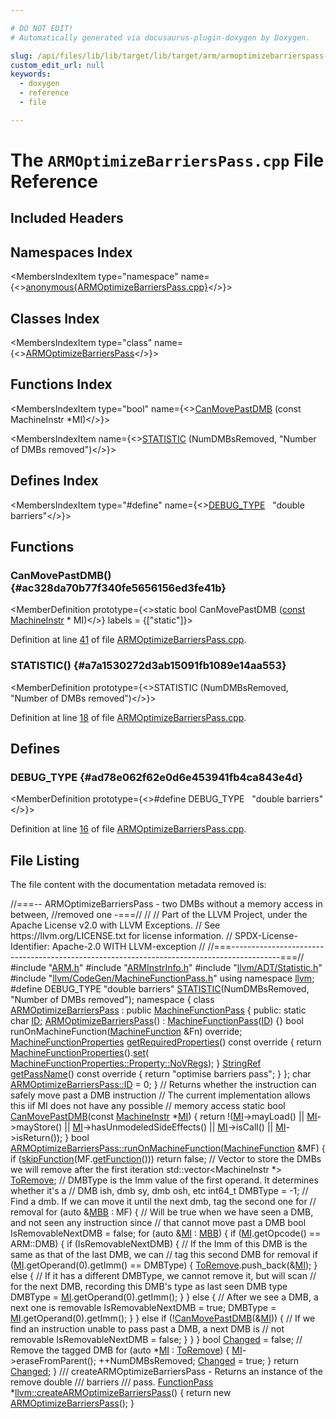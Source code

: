 ```yaml
---

# DO NOT EDIT!
# Automatically generated via docusaurus-plugin-doxygen by Doxygen.

slug: /api/files/lib/lib/target/lib/target/arm/armoptimizebarrierspass-cpp
custom_edit_url: null
keywords:
  - doxygen
  - reference
  - file

---
```





# The `ARMOptimizeBarriersPass.cpp` File Reference

<DoxygenPage pluginConfig={pluginConfig}>



## Included Headers

<IncludesList>
<IncludesListItem
  filePath="ARM.h"
  permalink="/docs/api/files/lib/lib/target/lib/target/arm/arm-h"
  isLocal="true" />
<IncludesListItem
  filePath="ARMInstrInfo.h"
  permalink="/docs/api/files/lib/lib/target/lib/target/arm/arminstrinfo-h"
  isLocal="true" />
<IncludesListItem
  filePath="llvm/ADT/Statistic.h"
  permalink="/docs/api/files/include/include/llvm/include/llvm/adt/statistic-h"
  isLocal="true" />
<IncludesListItem
  filePath="llvm/CodeGen/MachineFunctionPass.h"
  permalink="/docs/api/files/include/include/llvm/include/llvm/codegen/machinefunctionpass-h"
  isLocal="true" />
</IncludesList>

## Namespaces Index

<MembersIndex>

<MembersIndexItem
  type="namespace"
  name={<><a href="/docs/api/namespaces/anonymous-armoptimizebarrierspass-cpp-">anonymous&#123;ARMOptimizeBarriersPass.cpp&#125;</a></>}>
</MembersIndexItem>

</MembersIndex>

## Classes Index

<MembersIndex>

<MembersIndexItem
  type="class"
  name={<><a href="/docs/api/classes/anonymous-namespace-armoptimizebarrierspass-cpp-/armoptimizebarrierspass">ARMOptimizeBarriersPass</a></>}>
</MembersIndexItem>

</MembersIndex>

## Functions Index

<MembersIndex>

<MembersIndexItem
  type="bool"
  name={<><a href="#ac328da70b77f340fe5656156ed3fe41b">CanMovePastDMB</a> (const MachineInstr &#42;MI)</>}>
</MembersIndexItem>

<MembersIndexItem
  name={<><a href="#a7a1530272d3ab15091fb1089e14aa553">STATISTIC</a> (NumDMBsRemoved, &quot;Number of DMBs removed&quot;)</>}>
</MembersIndexItem>

</MembersIndex>

## Defines Index

<MembersIndex>

<MembersIndexItem
  type="#define"
  name={<><a href="#ad78e062f62e0d6e453941fb4ca843e4d">DEBUG&#95;TYPE</a>&nbsp;&nbsp;&nbsp;&quot;double barriers&quot;</>}>
</MembersIndexItem>

</MembersIndex>


<SectionDefinition>

## Functions

### CanMovePastDMB() {#ac328da70b77f340fe5656156ed3fe41b}

<MemberDefinition
  prototype={<>static bool CanMovePastDMB (<a href="/docs/api/files/lib/lib/target/lib/target/aarch64/aarch64promoteconstant-cpp/#a90f8350fecae261c25be85d38b451bff">const</a> <a href="/docs/api/classes/llvm/machineinstr">MachineInstr</a> &#42; MI)</>}
  labels = {["static"]}>

Definition at line <a href="#l00041">41</a> of file <a href="/docs/api/files/lib/lib/target/lib/target/arm/armoptimizebarrierspass-cpp">ARMOptimizeBarriersPass.cpp</a>.
</MemberDefinition>

### STATISTIC() {#a7a1530272d3ab15091fb1089e14aa553}

<MemberDefinition
  prototype={<>STATISTIC (NumDMBsRemoved, &quot;Number of DMBs removed&quot;)</>}>

Definition at line <a href="#l00018">18</a> of file <a href="/docs/api/files/lib/lib/target/lib/target/arm/armoptimizebarrierspass-cpp">ARMOptimizeBarriersPass.cpp</a>.
</MemberDefinition>

</SectionDefinition>

<SectionDefinition>

## Defines

### DEBUG&#95;TYPE {#ad78e062f62e0d6e453941fb4ca843e4d}

<MemberDefinition
  prototype={<>#define DEBUG&#95;TYPE&nbsp;&nbsp;&nbsp;&quot;double barriers&quot;</>}>

Definition at line <a href="#l00016">16</a> of file <a href="/docs/api/files/lib/lib/target/lib/target/arm/armoptimizebarrierspass-cpp">ARMOptimizeBarriersPass.cpp</a>.
</MemberDefinition>

</SectionDefinition>

## File Listing

The file content with the documentation metadata removed is:

<ProgramListing>

<Link id="l00001" /><CodeLine lineNumber="1"><Highlight kind="comment">//===-- ARMOptimizeBarriersPass - two DMBs without a memory access in between,</Highlight><Highlight kind="normal"></Highlight></CodeLine>
<Link id="l00002" /><CodeLine lineNumber="2"><Highlight kind="normal"></Highlight><Highlight kind="comment">//removed one -===//</Highlight><Highlight kind="normal"></Highlight></CodeLine>
<Link id="l00003" /><CodeLine lineNumber="3"><Highlight kind="normal"></Highlight><Highlight kind="comment">//</Highlight><Highlight kind="normal"></Highlight></CodeLine>
<Link id="l00004" /><CodeLine lineNumber="4"><Highlight kind="normal"></Highlight><Highlight kind="comment">// Part of the LLVM Project, under the Apache License v2.0 with LLVM Exceptions.</Highlight><Highlight kind="normal"></Highlight></CodeLine>
<Link id="l00005" /><CodeLine lineNumber="5"><Highlight kind="normal"></Highlight><Highlight kind="comment">// See https://llvm.org/LICENSE.txt for license information.</Highlight><Highlight kind="normal"></Highlight></CodeLine>
<Link id="l00006" /><CodeLine lineNumber="6"><Highlight kind="normal"></Highlight><Highlight kind="comment">// SPDX-License-Identifier: Apache-2.0 WITH LLVM-exception</Highlight><Highlight kind="normal"></Highlight></CodeLine>
<Link id="l00007" /><CodeLine lineNumber="7"><Highlight kind="normal"></Highlight><Highlight kind="comment">//</Highlight><Highlight kind="normal"></Highlight></CodeLine>
<Link id="l00008" /><CodeLine lineNumber="8"><Highlight kind="normal"></Highlight><Highlight kind="comment">//===------------------------------------------------------------------------------------------===//</Highlight><Highlight kind="normal"></Highlight></CodeLine>
<Link id="l00009" /><CodeLine lineNumber="9"><Highlight kind="normal"></Highlight></CodeLine>
<Link id="l00010" /><CodeLine lineNumber="10"><Highlight kind="normal"></Highlight><Highlight kind="preprocessor">#include &quot;<a href="/docs/api/files/lib/lib/target/lib/target/arm/arm-h">ARM.h</a>&quot;</Highlight><Highlight kind="normal"></Highlight></CodeLine>
<Link id="l00011" /><CodeLine lineNumber="11"><Highlight kind="normal"></Highlight><Highlight kind="preprocessor">#include &quot;<a href="/docs/api/files/lib/lib/target/lib/target/arm/arminstrinfo-h">ARMInstrInfo.h</a>&quot;</Highlight><Highlight kind="normal"></Highlight></CodeLine>
<Link id="l00012" /><CodeLine lineNumber="12"><Highlight kind="normal"></Highlight><Highlight kind="preprocessor">#include &quot;<a href="/docs/api/files/include/include/llvm/include/llvm/adt/statistic-h">llvm/ADT/Statistic.h</a>&quot;</Highlight><Highlight kind="normal"></Highlight></CodeLine>
<Link id="l00013" /><CodeLine lineNumber="13"><Highlight kind="normal"></Highlight><Highlight kind="preprocessor">#include &quot;<a href="/docs/api/files/include/include/llvm/include/llvm/codegen/machinefunctionpass-h">llvm/CodeGen/MachineFunctionPass.h</a>&quot;</Highlight><Highlight kind="normal"></Highlight></CodeLine>
<Link id="l00014" /><CodeLine lineNumber="14"><Highlight kind="normal"></Highlight><Highlight kind="keyword">using namespace </Highlight><Highlight kind="normal"><a href="/docs/api/namespaces/llvm">llvm</a>;</Highlight></CodeLine>
<Link id="l00015" /><CodeLine lineNumber="15"><Highlight kind="normal"></Highlight></CodeLine>
<Link id="l00016" /><CodeLine lineNumber="16" lineLink="#ad78e062f62e0d6e453941fb4ca843e4d"><Highlight kind="normal"></Highlight><Highlight kind="preprocessor">#define DEBUG&#95;TYPE &quot;double barriers&quot;</Highlight><Highlight kind="normal"></Highlight></CodeLine>
<Link id="l00017" /><CodeLine lineNumber="17"><Highlight kind="normal"></Highlight></CodeLine>
<Link id="l00018" /><CodeLine lineNumber="18" lineLink="#a7a1530272d3ab15091fb1089e14aa553"><Highlight kind="normal"><a href="/docs/api/files/include/include/llvm/include/llvm/adt/statistic-h/#ad6117415b93e5675d5a6c8e1855b3b2f">STATISTIC</a>(NumDMBsRemoved, </Highlight><Highlight kind="stringliteral">&quot;Number of DMBs removed&quot;</Highlight><Highlight kind="normal">);</Highlight></CodeLine>
<Link id="l00019" /><CodeLine lineNumber="19"><Highlight kind="normal"></Highlight></CodeLine>
<Link id="l00020" /><CodeLine lineNumber="20" lineLink="/docs/api/namespaces/anonymous-armoptimizebarrierspass-cpp-"><Highlight kind="normal"></Highlight><Highlight kind="keyword">namespace </Highlight><Highlight kind="normal">&#123;</Highlight></CodeLine>
<Link id="l00021" /><CodeLine lineNumber="21" lineLink="/docs/api/classes/anonymous-namespace-armoptimizebarrierspass-cpp-/armoptimizebarrierspass"><Highlight kind="normal"></Highlight><Highlight kind="keyword">class </Highlight><Highlight kind="normal"><a href="/docs/api/classes/anonymous-namespace-armoptimizebarrierspass-cpp-/armoptimizebarrierspass/#ad617b30412d0e3dfc53046fe2229bd9a">ARMOptimizeBarriersPass</a> : </Highlight><Highlight kind="keyword">public</Highlight><Highlight kind="normal"> <a href="/docs/api/classes/llvm/machinefunctionpass/#a29c81d2386f4a727c6d33413807530c8">MachineFunctionPass</a> &#123;</Highlight></CodeLine>
<Link id="l00022" /><CodeLine lineNumber="22"><Highlight kind="normal"></Highlight><Highlight kind="keyword">public</Highlight><Highlight kind="normal">:</Highlight></CodeLine>
<Link id="l00023" /><CodeLine lineNumber="23" lineLink="/docs/api/classes/anonymous-namespace-armoptimizebarrierspass-cpp-/armoptimizebarrierspass/#af165924a3d3416797b5f1444f779e6ab"><Highlight kind="normal">  </Highlight><Highlight kind="keyword">static</Highlight><Highlight kind="normal"> </Highlight><Highlight kind="keywordtype">char</Highlight><Highlight kind="normal"> <a href="/docs/api/classes/anonymous-namespace-armoptimizebarrierspass-cpp-/armoptimizebarrierspass/#af165924a3d3416797b5f1444f779e6ab">ID</a>;</Highlight></CodeLine>
<Link id="l00024" /><CodeLine lineNumber="24" lineLink="/docs/api/classes/anonymous-namespace-armoptimizebarrierspass-cpp-/armoptimizebarrierspass/#ad617b30412d0e3dfc53046fe2229bd9a"><Highlight kind="normal">  <a href="/docs/api/classes/anonymous-namespace-armoptimizebarrierspass-cpp-/armoptimizebarrierspass/#ad617b30412d0e3dfc53046fe2229bd9a">ARMOptimizeBarriersPass</a>() : <a href="/docs/api/classes/llvm/machinefunctionpass/#a29c81d2386f4a727c6d33413807530c8">MachineFunctionPass</a>(<a href="/docs/api/classes/anonymous-namespace-armoptimizebarrierspass-cpp-/armoptimizebarrierspass/#af165924a3d3416797b5f1444f779e6ab">ID</a>) &#123;&#125;</Highlight></CodeLine>
<Link id="l00025" /><CodeLine lineNumber="25"><Highlight kind="normal"></Highlight></CodeLine>
<Link id="l00026" /><CodeLine lineNumber="26"><Highlight kind="normal">  </Highlight><Highlight kind="keywordtype">bool</Highlight><Highlight kind="normal"> runOnMachineFunction(<a href="/docs/api/classes/llvm/machinefunction">MachineFunction</a> &amp;Fn) </Highlight><Highlight kind="keyword">override</Highlight><Highlight kind="normal">;</Highlight></CodeLine>
<Link id="l00027" /><CodeLine lineNumber="27"><Highlight kind="normal"></Highlight></CodeLine>
<Link id="l00028" /><CodeLine lineNumber="28" lineLink="/docs/api/classes/anonymous-namespace-armoptimizebarrierspass-cpp-/armoptimizebarrierspass/#a5052a36bac9d94a785795c22a07e1a86"><Highlight kind="normal">  <a href="/docs/api/classes/llvm/machinefunctionproperties">MachineFunctionProperties</a> <a href="/docs/api/classes/anonymous-namespace-armoptimizebarrierspass-cpp-/armoptimizebarrierspass/#a5052a36bac9d94a785795c22a07e1a86">getRequiredProperties</a>()</Highlight><Highlight kind="keyword"> const override </Highlight><Highlight kind="normal">&#123;</Highlight></CodeLine>
<Link id="l00029" /><CodeLine lineNumber="29"><Highlight kind="normal">    </Highlight><Highlight kind="keywordflow">return</Highlight><Highlight kind="normal"> <a href="/docs/api/classes/llvm/machinefunctionproperties">MachineFunctionProperties</a>().<a href="/docs/api/classes/llvm/machinefunctionproperties/#aa7780563d7ca260d0ae67d957b56427f">set</a>(</Highlight></CodeLine>
<Link id="l00030" /><CodeLine lineNumber="30"><Highlight kind="normal">        <a href="/docs/api/classes/llvm/machinefunctionproperties/#ad85237c6c667e4713efe8921e9c32ac1a72f7d830dd5ddb30f06d8e9639558ac3">MachineFunctionProperties::Property::NoVRegs</a>);</Highlight></CodeLine>
<Link id="l00031" /><CodeLine lineNumber="31"><Highlight kind="normal">  &#125;</Highlight></CodeLine>
<Link id="l00032" /><CodeLine lineNumber="32"><Highlight kind="normal"></Highlight></CodeLine>
<Link id="l00033" /><CodeLine lineNumber="33" lineLink="/docs/api/classes/anonymous-namespace-armoptimizebarrierspass-cpp-/armoptimizebarrierspass/#a8c2f169f595b58c0fd54b3109dad1c8c"><Highlight kind="normal">  <a href="/docs/api/classes/llvm/stringref">StringRef</a> <a href="/docs/api/classes/anonymous-namespace-armoptimizebarrierspass-cpp-/armoptimizebarrierspass/#a8c2f169f595b58c0fd54b3109dad1c8c">getPassName</a>()</Highlight><Highlight kind="keyword"> const override </Highlight><Highlight kind="normal">&#123; </Highlight><Highlight kind="keywordflow">return</Highlight><Highlight kind="normal"> </Highlight><Highlight kind="stringliteral">&quot;optimise barriers pass&quot;</Highlight><Highlight kind="normal">; &#125;</Highlight></CodeLine>
<Link id="l00034" /><CodeLine lineNumber="34"><Highlight kind="normal">&#125;;</Highlight></CodeLine>
<Link id="l00035" /><CodeLine lineNumber="35"><Highlight kind="normal"></Highlight><Highlight kind="keywordtype">char</Highlight><Highlight kind="normal"> <a href="/docs/api/classes/anonymous-namespace-armoptimizebarrierspass-cpp-/armoptimizebarrierspass/#af165924a3d3416797b5f1444f779e6ab">ARMOptimizeBarriersPass::ID</a> = 0;</Highlight></CodeLine>
<Link id="l00036" /><CodeLine lineNumber="36"><Highlight kind="normal">&#125;</Highlight></CodeLine>
<Link id="l00037" /><CodeLine lineNumber="37"><Highlight kind="normal"></Highlight></CodeLine>
<Link id="l00038" /><CodeLine lineNumber="38"><Highlight kind="normal"></Highlight><Highlight kind="comment">// Returns whether the instruction can safely move past a DMB instruction</Highlight><Highlight kind="normal"></Highlight></CodeLine>
<Link id="l00039" /><CodeLine lineNumber="39"><Highlight kind="normal"></Highlight><Highlight kind="comment">// The current implementation allows this iif MI does not have any possible</Highlight><Highlight kind="normal"></Highlight></CodeLine>
<Link id="l00040" /><CodeLine lineNumber="40"><Highlight kind="normal"></Highlight><Highlight kind="comment">// memory access</Highlight><Highlight kind="normal"></Highlight></CodeLine>
<Link id="l00041" /><CodeLine lineNumber="41" lineLink="#ac328da70b77f340fe5656156ed3fe41b"><Highlight kind="normal"></Highlight><Highlight kind="keyword">static</Highlight><Highlight kind="normal"> </Highlight><Highlight kind="keywordtype">bool</Highlight><Highlight kind="normal"> <a href="#ac328da70b77f340fe5656156ed3fe41b">CanMovePastDMB</a>(</Highlight><Highlight kind="keyword">const</Highlight><Highlight kind="normal"> <a href="/docs/api/classes/llvm/machineinstr">MachineInstr</a> &#42;<a href="/docs/api/files/lib/lib/codegen/lib/codegen/globalisel/irtranslator-cpp/#abe44dfdea65b4f7e11e0a608ab708b76">MI</a>) &#123;</Highlight></CodeLine>
<Link id="l00042" /><CodeLine lineNumber="42"><Highlight kind="normal">  </Highlight><Highlight kind="keywordflow">return</Highlight><Highlight kind="normal"> !(<a href="/docs/api/files/lib/lib/codegen/lib/codegen/globalisel/irtranslator-cpp/#abe44dfdea65b4f7e11e0a608ab708b76">MI</a>-&gt;mayLoad() ||</Highlight></CodeLine>
<Link id="l00043" /><CodeLine lineNumber="43"><Highlight kind="normal">          <a href="/docs/api/files/lib/lib/codegen/lib/codegen/globalisel/irtranslator-cpp/#abe44dfdea65b4f7e11e0a608ab708b76">MI</a>-&gt;mayStore() ||</Highlight></CodeLine>
<Link id="l00044" /><CodeLine lineNumber="44"><Highlight kind="normal">          <a href="/docs/api/files/lib/lib/codegen/lib/codegen/globalisel/irtranslator-cpp/#abe44dfdea65b4f7e11e0a608ab708b76">MI</a>-&gt;hasUnmodeledSideEffects() ||</Highlight></CodeLine>
<Link id="l00045" /><CodeLine lineNumber="45"><Highlight kind="normal">          <a href="/docs/api/files/lib/lib/codegen/lib/codegen/globalisel/irtranslator-cpp/#abe44dfdea65b4f7e11e0a608ab708b76">MI</a>-&gt;isCall() ||</Highlight></CodeLine>
<Link id="l00046" /><CodeLine lineNumber="46"><Highlight kind="normal">          <a href="/docs/api/files/lib/lib/codegen/lib/codegen/globalisel/irtranslator-cpp/#abe44dfdea65b4f7e11e0a608ab708b76">MI</a>-&gt;isReturn());</Highlight></CodeLine>
<Link id="l00047" /><CodeLine lineNumber="47"><Highlight kind="normal">&#125;</Highlight></CodeLine>
<Link id="l00048" /><CodeLine lineNumber="48"><Highlight kind="normal"></Highlight></CodeLine>
<Link id="l00049" /><CodeLine lineNumber="49" lineLink="/docs/api/classes/anonymous-namespace-armoptimizebarrierspass-cpp-/armoptimizebarrierspass/#ab1979687a625b3edd1dde60803a899e4"><Highlight kind="normal"></Highlight><Highlight kind="keywordtype">bool</Highlight><Highlight kind="normal"> <a href="/docs/api/classes/anonymous-namespace-armoptimizebarrierspass-cpp-/armoptimizebarrierspass/#ab1979687a625b3edd1dde60803a899e4">ARMOptimizeBarriersPass::runOnMachineFunction</a>(<a href="/docs/api/classes/llvm/machinefunction">MachineFunction</a> &amp;MF) &#123;</Highlight></CodeLine>
<Link id="l00050" /><CodeLine lineNumber="50"><Highlight kind="normal">  </Highlight><Highlight kind="keywordflow">if</Highlight><Highlight kind="normal"> (<a href="/docs/api/classes/llvm/functionpass/#af9f5f511d75e16f09a5520cb9444cfa8">skipFunction</a>(MF.<a href="/docs/api/classes/llvm/machinefunction/#a977ddce262de45c645be23d951066351">getFunction</a>()))</Highlight></CodeLine>
<Link id="l00051" /><CodeLine lineNumber="51"><Highlight kind="normal">    </Highlight><Highlight kind="keywordflow">return</Highlight><Highlight kind="normal"> </Highlight><Highlight kind="keyword">false</Highlight><Highlight kind="normal">;</Highlight></CodeLine>
<Link id="l00052" /><CodeLine lineNumber="52"><Highlight kind="normal"></Highlight></CodeLine>
<Link id="l00053" /><CodeLine lineNumber="53"><Highlight kind="normal">  </Highlight><Highlight kind="comment">// Vector to store the DMBs we will remove after the first iteration</Highlight><Highlight kind="normal"></Highlight></CodeLine>
<Link id="l00054" /><CodeLine lineNumber="54"><Highlight kind="normal">  std::vector&lt;MachineInstr &#42;&gt; <a href="/docs/api/files/lib/lib/target/lib/target/arm/armlowoverheadloops-cpp/#a3bf42baf773b375802538951c88d8e12">ToRemove</a>;</Highlight></CodeLine>
<Link id="l00055" /><CodeLine lineNumber="55"><Highlight kind="normal">  </Highlight><Highlight kind="comment">// DMBType is the Imm value of the first operand. It determines whether it&#39;s a</Highlight><Highlight kind="normal"></Highlight></CodeLine>
<Link id="l00056" /><CodeLine lineNumber="56"><Highlight kind="normal">  </Highlight><Highlight kind="comment">// DMB ish, dmb sy, dmb osh, etc</Highlight><Highlight kind="normal"></Highlight></CodeLine>
<Link id="l00057" /><CodeLine lineNumber="57"><Highlight kind="normal">  int64&#95;t DMBType = -1;</Highlight></CodeLine>
<Link id="l00058" /><CodeLine lineNumber="58"><Highlight kind="normal"></Highlight></CodeLine>
<Link id="l00059" /><CodeLine lineNumber="59"><Highlight kind="normal">  </Highlight><Highlight kind="comment">// Find a dmb. If we can move it until the next dmb, tag the second one for</Highlight><Highlight kind="normal"></Highlight></CodeLine>
<Link id="l00060" /><CodeLine lineNumber="60"><Highlight kind="normal">  </Highlight><Highlight kind="comment">// removal</Highlight><Highlight kind="normal"></Highlight></CodeLine>
<Link id="l00061" /><CodeLine lineNumber="61"><Highlight kind="normal">  </Highlight><Highlight kind="keywordflow">for</Highlight><Highlight kind="normal"> (</Highlight><Highlight kind="keyword">auto</Highlight><Highlight kind="normal"> &amp;<a href="/docs/api/files/lib/lib/target/lib/target/arm/armslshardening-cpp/#a5958512eae2979bd2eb383977996a600">MBB</a> : MF) &#123;</Highlight></CodeLine>
<Link id="l00062" /><CodeLine lineNumber="62"><Highlight kind="normal">    </Highlight><Highlight kind="comment">// Will be true when we have seen a DMB, and not seen any instruction since</Highlight><Highlight kind="normal"></Highlight></CodeLine>
<Link id="l00063" /><CodeLine lineNumber="63"><Highlight kind="normal">    </Highlight><Highlight kind="comment">// that cannot move past a DMB</Highlight><Highlight kind="normal"></Highlight></CodeLine>
<Link id="l00064" /><CodeLine lineNumber="64"><Highlight kind="normal">    </Highlight><Highlight kind="keywordtype">bool</Highlight><Highlight kind="normal"> IsRemovableNextDMB = </Highlight><Highlight kind="keyword">false</Highlight><Highlight kind="normal">;</Highlight></CodeLine>
<Link id="l00065" /><CodeLine lineNumber="65"><Highlight kind="normal">    </Highlight><Highlight kind="keywordflow">for</Highlight><Highlight kind="normal"> (</Highlight><Highlight kind="keyword">auto</Highlight><Highlight kind="normal"> &amp;<a href="/docs/api/files/lib/lib/codegen/lib/codegen/globalisel/irtranslator-cpp/#abe44dfdea65b4f7e11e0a608ab708b76">MI</a> : <a href="/docs/api/files/lib/lib/target/lib/target/arm/armslshardening-cpp/#a5958512eae2979bd2eb383977996a600">MBB</a>) &#123;</Highlight></CodeLine>
<Link id="l00066" /><CodeLine lineNumber="66"><Highlight kind="normal">      </Highlight><Highlight kind="keywordflow">if</Highlight><Highlight kind="normal"> (<a href="/docs/api/files/lib/lib/codegen/lib/codegen/globalisel/irtranslator-cpp/#abe44dfdea65b4f7e11e0a608ab708b76">MI</a>.getOpcode() == ARM::DMB) &#123;</Highlight></CodeLine>
<Link id="l00067" /><CodeLine lineNumber="67"><Highlight kind="normal">        </Highlight><Highlight kind="keywordflow">if</Highlight><Highlight kind="normal"> (IsRemovableNextDMB) &#123;</Highlight></CodeLine>
<Link id="l00068" /><CodeLine lineNumber="68"><Highlight kind="normal">          </Highlight><Highlight kind="comment">// If the Imm of this DMB is the same as that of the last DMB, we can</Highlight><Highlight kind="normal"></Highlight></CodeLine>
<Link id="l00069" /><CodeLine lineNumber="69"><Highlight kind="normal">          </Highlight><Highlight kind="comment">// tag this second DMB for removal</Highlight><Highlight kind="normal"></Highlight></CodeLine>
<Link id="l00070" /><CodeLine lineNumber="70"><Highlight kind="normal">          </Highlight><Highlight kind="keywordflow">if</Highlight><Highlight kind="normal"> (<a href="/docs/api/files/lib/lib/codegen/lib/codegen/globalisel/irtranslator-cpp/#abe44dfdea65b4f7e11e0a608ab708b76">MI</a>.getOperand(0).getImm() == DMBType) &#123;</Highlight></CodeLine>
<Link id="l00071" /><CodeLine lineNumber="71"><Highlight kind="normal">            <a href="/docs/api/files/lib/lib/target/lib/target/arm/armlowoverheadloops-cpp/#a3bf42baf773b375802538951c88d8e12">ToRemove</a>.push&#95;back(&amp;<a href="/docs/api/files/lib/lib/codegen/lib/codegen/globalisel/irtranslator-cpp/#abe44dfdea65b4f7e11e0a608ab708b76">MI</a>);</Highlight></CodeLine>
<Link id="l00072" /><CodeLine lineNumber="72"><Highlight kind="normal">          &#125; </Highlight><Highlight kind="keywordflow">else</Highlight><Highlight kind="normal"> &#123;</Highlight></CodeLine>
<Link id="l00073" /><CodeLine lineNumber="73"><Highlight kind="normal">            </Highlight><Highlight kind="comment">// If it has a different DMBType, we cannot remove it, but will scan</Highlight><Highlight kind="normal"></Highlight></CodeLine>
<Link id="l00074" /><CodeLine lineNumber="74"><Highlight kind="normal">            </Highlight><Highlight kind="comment">// for the next DMB, recording this DMB&#39;s type as last seen DMB type</Highlight><Highlight kind="normal"></Highlight></CodeLine>
<Link id="l00075" /><CodeLine lineNumber="75"><Highlight kind="normal">            DMBType = <a href="/docs/api/files/lib/lib/codegen/lib/codegen/globalisel/irtranslator-cpp/#abe44dfdea65b4f7e11e0a608ab708b76">MI</a>.getOperand(0).getImm();</Highlight></CodeLine>
<Link id="l00076" /><CodeLine lineNumber="76"><Highlight kind="normal">          &#125;</Highlight></CodeLine>
<Link id="l00077" /><CodeLine lineNumber="77"><Highlight kind="normal">        &#125; </Highlight><Highlight kind="keywordflow">else</Highlight><Highlight kind="normal"> &#123;</Highlight></CodeLine>
<Link id="l00078" /><CodeLine lineNumber="78"><Highlight kind="normal">          </Highlight><Highlight kind="comment">// After we see a DMB, a next one is removable</Highlight><Highlight kind="normal"></Highlight></CodeLine>
<Link id="l00079" /><CodeLine lineNumber="79"><Highlight kind="normal">          IsRemovableNextDMB = </Highlight><Highlight kind="keyword">true</Highlight><Highlight kind="normal">;</Highlight></CodeLine>
<Link id="l00080" /><CodeLine lineNumber="80"><Highlight kind="normal">          DMBType = <a href="/docs/api/files/lib/lib/codegen/lib/codegen/globalisel/irtranslator-cpp/#abe44dfdea65b4f7e11e0a608ab708b76">MI</a>.getOperand(0).getImm();</Highlight></CodeLine>
<Link id="l00081" /><CodeLine lineNumber="81"><Highlight kind="normal">        &#125;</Highlight></CodeLine>
<Link id="l00082" /><CodeLine lineNumber="82"><Highlight kind="normal">      &#125; </Highlight><Highlight kind="keywordflow">else</Highlight><Highlight kind="normal"> </Highlight><Highlight kind="keywordflow">if</Highlight><Highlight kind="normal"> (!<a href="#ac328da70b77f340fe5656156ed3fe41b">CanMovePastDMB</a>(&amp;<a href="/docs/api/files/lib/lib/codegen/lib/codegen/globalisel/irtranslator-cpp/#abe44dfdea65b4f7e11e0a608ab708b76">MI</a>)) &#123;</Highlight></CodeLine>
<Link id="l00083" /><CodeLine lineNumber="83"><Highlight kind="normal">        </Highlight><Highlight kind="comment">// If we find an instruction unable to pass past a DMB, a next DMB is</Highlight><Highlight kind="normal"></Highlight></CodeLine>
<Link id="l00084" /><CodeLine lineNumber="84"><Highlight kind="normal">        </Highlight><Highlight kind="comment">// not removable</Highlight><Highlight kind="normal"></Highlight></CodeLine>
<Link id="l00085" /><CodeLine lineNumber="85"><Highlight kind="normal">        IsRemovableNextDMB = </Highlight><Highlight kind="keyword">false</Highlight><Highlight kind="normal">;</Highlight></CodeLine>
<Link id="l00086" /><CodeLine lineNumber="86"><Highlight kind="normal">      &#125;</Highlight></CodeLine>
<Link id="l00087" /><CodeLine lineNumber="87"><Highlight kind="normal">    &#125;</Highlight></CodeLine>
<Link id="l00088" /><CodeLine lineNumber="88"><Highlight kind="normal">  &#125;</Highlight></CodeLine>
<Link id="l00089" /><CodeLine lineNumber="89"><Highlight kind="normal">  </Highlight><Highlight kind="keywordtype">bool</Highlight><Highlight kind="normal"> <a href="/docs/api/groups/arcopt/#gaa57b1a4e6a1c79233913139635169cf1">Changed</a> = </Highlight><Highlight kind="keyword">false</Highlight><Highlight kind="normal">;</Highlight></CodeLine>
<Link id="l00090" /><CodeLine lineNumber="90"><Highlight kind="normal">  </Highlight><Highlight kind="comment">// Remove the tagged DMB</Highlight><Highlight kind="normal"></Highlight></CodeLine>
<Link id="l00091" /><CodeLine lineNumber="91"><Highlight kind="normal">  </Highlight><Highlight kind="keywordflow">for</Highlight><Highlight kind="normal"> (</Highlight><Highlight kind="keyword">auto</Highlight><Highlight kind="normal"> &#42;<a href="/docs/api/files/lib/lib/codegen/lib/codegen/globalisel/irtranslator-cpp/#abe44dfdea65b4f7e11e0a608ab708b76">MI</a> : <a href="/docs/api/files/lib/lib/target/lib/target/arm/armlowoverheadloops-cpp/#a3bf42baf773b375802538951c88d8e12">ToRemove</a>) &#123;</Highlight></CodeLine>
<Link id="l00092" /><CodeLine lineNumber="92"><Highlight kind="normal">    <a href="/docs/api/files/lib/lib/codegen/lib/codegen/globalisel/irtranslator-cpp/#abe44dfdea65b4f7e11e0a608ab708b76">MI</a>-&gt;eraseFromParent();</Highlight></CodeLine>
<Link id="l00093" /><CodeLine lineNumber="93"><Highlight kind="normal">    ++NumDMBsRemoved;</Highlight></CodeLine>
<Link id="l00094" /><CodeLine lineNumber="94"><Highlight kind="normal">    <a href="/docs/api/groups/arcopt/#gaa57b1a4e6a1c79233913139635169cf1">Changed</a> = </Highlight><Highlight kind="keyword">true</Highlight><Highlight kind="normal">;</Highlight></CodeLine>
<Link id="l00095" /><CodeLine lineNumber="95"><Highlight kind="normal">  &#125;</Highlight></CodeLine>
<Link id="l00096" /><CodeLine lineNumber="96"><Highlight kind="normal"></Highlight></CodeLine>
<Link id="l00097" /><CodeLine lineNumber="97"><Highlight kind="normal">  </Highlight><Highlight kind="keywordflow">return</Highlight><Highlight kind="normal"> <a href="/docs/api/groups/arcopt/#gaa57b1a4e6a1c79233913139635169cf1">Changed</a>;</Highlight></CodeLine>
<Link id="l00098" /><CodeLine lineNumber="98"><Highlight kind="normal">&#125;</Highlight></CodeLine>
<Link id="l00099" /><CodeLine lineNumber="99"><Highlight kind="normal"></Highlight><Highlight kind="comment"></Highlight></CodeLine>
<Link id="l00100" /><CodeLine lineNumber="100"><Highlight kind="comment">/// createARMOptimizeBarriersPass - Returns an instance of the remove double</Highlight></CodeLine>
<Link id="l00101" /><CodeLine lineNumber="101"><Highlight kind="comment">/// barriers</Highlight></CodeLine>
<Link id="l00102" /><CodeLine lineNumber="102"><Highlight kind="comment">/// pass.</Highlight><Highlight kind="normal"></Highlight></CodeLine>
<Link id="l00103" /><CodeLine lineNumber="103" lineLink="/docs/api/namespaces/llvm/#a19fcc319bd8c713ca668cde8eaf6b4ee"><Highlight kind="normal"><a href="/docs/api/classes/llvm/functionpass">FunctionPass</a> &#42;<a href="/docs/api/namespaces/llvm/#a19fcc319bd8c713ca668cde8eaf6b4ee">llvm::createARMOptimizeBarriersPass</a>() &#123;</Highlight></CodeLine>
<Link id="l00104" /><CodeLine lineNumber="104"><Highlight kind="normal">  </Highlight><Highlight kind="keywordflow">return</Highlight><Highlight kind="normal"> </Highlight><Highlight kind="keyword">new</Highlight><Highlight kind="normal"> <a href="/docs/api/classes/anonymous-namespace-armoptimizebarrierspass-cpp-/armoptimizebarrierspass/#ad617b30412d0e3dfc53046fe2229bd9a">ARMOptimizeBarriersPass</a>();</Highlight></CodeLine>
<Link id="l00105" /><CodeLine lineNumber="105"><Highlight kind="normal">&#125;</Highlight></CodeLine>

</ProgramListing>


</DoxygenPage>
